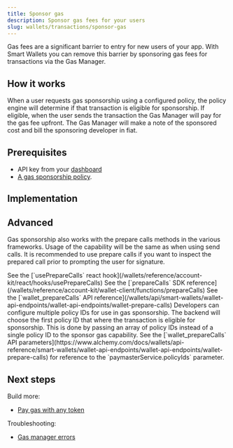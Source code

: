 ```yaml
---
title: Sponsor gas
description: Sponsor gas fees for your users
slug: wallets/transactions/sponsor-gas
---
```


Gas fees are a significant barrier to entry for new users of your app.
With Smart Wallets you can remove this barrier by sponsoring gas fees for transactions via the Gas Manager.

## How it works

When a user requests gas sponsorship using a configured policy, the policy engine will determine if that transaction is eligible for sponsorship.
If eligible, when the user sends the transaction the Gas Manager will pay for the gas fee upfront. The Gas Manager will make a note of the sponsored cost
and bill the sponsoring developer in fiat.

## Prerequisites

- API key from your [dashboard](https://dashboard.alchemy.com/apps)
- [A gas sponsorship policy](https://dashboard.alchemy.com/gas-manager/policy/create).

## Implementation

<Tabs>
  <Tab title="React">
    <Markdown src="react.mdx" />
  </Tab>
  <Tab title="Javascript">
    <Markdown src="client.mdx" />
  </Tab>
  <Tab title="API">
    <Markdown src="api.mdx" />
  </Tab>
</Tabs>

## Advanced

<Accordion title="Usage with prepare calls">

Gas sponsorship also works with the prepare calls methods in the various frameworks. Usage of the capability will be the same as when using send calls. It is recommended to use prepare calls if you want to inspect the prepared call prior to prompting the user for signature.

<Tabs>
  <Tab title="React">
    See the [`usePrepareCalls` react
    hook](/wallets/reference/account-kit/react/hooks/usePrepareCalls)
  </Tab>
  <Tab title="Javascript">
    See the [`prepareCalls` SDK
    reference](/wallets/reference/account-kit/wallet-client/functions/prepareCalls)
  </Tab>
  <Tab title="API">
    See the [`wallet_prepareCalls` API
    reference](/wallets/api/smart-wallets/wallet-api-endpoints/wallet-api-endpoints/wallet-prepare-calls)
  </Tab>
</Tabs>

</Accordion>

<Accordion title="Multiple policy IDs">
  Developers can configure multiple policy IDs for use in gas sponsorship. The
  backend will choose the first policy ID that where the transaction is eligible
  for sponsorship. This is done by passing an array of policy IDs instead of a
  single policy ID to the sponsor gas capability. See the [`wallet_prepareCalls`
  API
  parameters](https://www.alchemy.com/docs/wallets/api-reference/smart-wallets/wallet-api-endpoints/wallet-api-endpoints/wallet-prepare-calls)
  for reference to the `paymasterService.policyIds` parameter.
</Accordion>

## Next steps

Build more:

- [Pay gas with any token](/wallets/transactions/pay-gas-with-any-token)

Troubleshooting:

- [Gas manager errors](/reference/gas-manager-errors)
